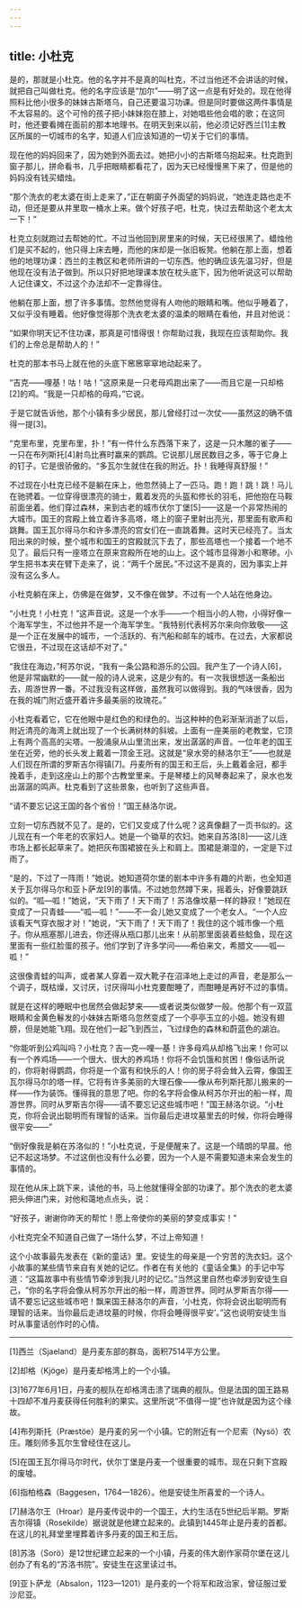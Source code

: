 ```yaml
---
---
---
```

title: 小杜克
---






是的，那就是小杜克。他的名字并不是真的叫杜克，不过当他还不会讲话的时候，就把自己叫做杜克。他的名字应该是“加尔”——明了这一点是有好处的。现在他得照料比他小很多的妹妹古斯塔乌，自己还要温习功课。但是同时要做这两件事情是不太容易的。这个可怜的孩子把小妹妹抱在膝上，对她唱些他会唱的歌；在这同时，他还要看摊在面前的那本地理书。在明天到来以前，他必须记好西兰[1]主教区所属的一切城市的名字，知道人们应该知道的一切关于它们的事情。

现在他的妈妈回来了，因为她到外面去过。她把小小的古斯塔乌抱起来。杜克跑到窗子那儿，拼命看书，几乎把眼睛都看花了，因为天已经慢慢黑下来了，但是他的妈妈没有钱买蜡烛。

“那个洗衣的老太婆在街上走来了，”正在朝窗子外面望的妈妈说，“她连走路也走不动，但还是要从井里取一桶水上来。做个好孩子吧，杜克，快过去帮助这个老太太一下！”

杜克立刻就跑过去帮她的忙。不过当他回到房里来的时候，天已经很黑了。蜡烛他们是买不起的，他只得上床去睡，而他的床却是一张旧板凳。他躺在那上面，想着他的地理功课：西兰的主教区和老师所讲的一切东西。他的确应该先温习好，但是他现在没有法子做到。所以只好把地理课本放在枕头底下，因为他听说这可以帮助人记住课文，不过这个办法却不一定靠得住。

他躺在那上面，想了许多事情。忽然他觉得有人吻他的眼睛和嘴。他似乎睡着了，又似乎没有睡着。他好像觉得那个洗衣老太婆的温柔的眼睛在看他，并且对他说：

“如果你明天记不住功课，那真是可惜得很！你帮助过我，我现在应该帮助你。我们的上帝总是帮助人的！”

杜克的那本书马上就在他的头底下窸窸窣窣地动起来了。

“吉克——哩基！咕！咕！”这原来是一只老母鸡跑出来了——而且它是一只却格[2]的鸡。“我是一只却格的母鸡，”它说。

于是它就告诉他，那个小镇有多少居民，那儿曾经打过一次仗——虽然这的确不值得一提[3]。

“克里布里，克里布里，扑！”有一件什么东西落下来了，这是一只木雕的雀子——一只在布列斯托[4]射鸟比赛时赢来的鹦鹉。它说那儿居民数目之多，等于它身上的钉子。它是很骄傲的。“多瓦尔生就住在我的附近。扑！我睡得真舒服！”

不过现在小杜克已经不是躺在床上，他忽然骑上了一匹马。跑！跑！跳！跳！马儿在驰骋着。一位穿得很漂亮的骑士，戴着发亮的头盔和修长的羽毛，把他抱在马鞍前面坐着。他们穿过森林，来到古老的城市伏尔丁堡[5]——这是一个非常热闹的大城市。国王的宫殿上耸立着许多高塔，塔上的窗子里射出亮光，那里面有歌声和跳舞。国王瓦尔得马尔和许多漂亮的宫女们在一直跳着舞。这时天已经亮了。当太阳出来的时候，整个城市和国王的宫殿就沉下去了，那些高塔也一个接着一个地不见了。最后只有一座塔立在原来宫殿所在地的山上。这个城市显得渺小和寒碜。小学生把书本夹在臂下走来了，说：“两千个居民。”不过这不是真的，因为事实上并没有这么多人。

小杜克躺在床上，仿佛是在做梦，又不像在做梦。不过有一个人站在他身边。

“小杜克！小杜克！”这声音说。这是一个水手——一个相当小的人物，小得好像一个海军学生，不过他并不是一个海军学生。“我特别代表柯苏尔来向你致敬——这是一个正在发展中的城市，一个活跃的、有汽船和邮车的城市。在过去，大家都说它很丑，不过现在这话却不对了。”

“我住在海边，”柯苏尔说，“我有一条公路和游乐的公园。我产生了一个诗人[6]，他是非常幽默的——就一般的诗人说来，这是少有的。有一次我很想送一条船出去，周游世界一番。不过我没有这样做，虽然我可以做得到。我的气味很香，因为在我的城门附近盛开着许多最美丽的玫瑰花。”

小杜克看着它，它在他眼中是红色的和绿色的。当这种种的色彩渐渐消逝了以后，附近清亮的海湾上就出现了一个长满树林的斜坡。上面有一座美丽的老教堂，它顶上有两个高高的尖塔。一股涌泉从山里流出来，发出潺潺的声音。一位年老的国王坐在近旁，他的长头发上戴着一顶金王冠。这就是“泉水旁的赫洛尔王”——也就是人们现在所谓的罗斯吉尔得镇[7]。丹麦所有的国王和王后，头上戴着金冠，都手挽着手，走到这座山上的那个古教堂里来。于是琴楼上的风琴奏起来了，泉水也发出潺潺的鸣声。杜克看到了这些景象，也听到了这些声音。

“请不要忘记这王国的各个省份！”国王赫洛尔说。

立刻一切东西就不见了。是的，它们又变成了什么呢？这真像翻了一页书似的。这儿现在有一个年老的农家妇人。她是一个锄草的农妇。她来自苏洛[8]——这儿连市场上都长起草来了。她把灰布围裙披在头上和肩上。围裙是潮湿的，一定是下过雨了。

“是的，下过了一阵雨！”她说。她知道荷尔堡的剧本中许多有趣的片断，也全知道关于瓦尔得马尔和亚卜萨龙[9]的事情。不过她忽然蹲下来，摇着头，好像要跳跃似的。“呱—呱！”她说，“天下雨了！天下雨了！苏洛像坟墓一样的静寂！”她现在变成了一只青蛙——“呱—呱！”——不一会儿她又变成了一个老女人。“一个人应该看天气穿衣服才对！”她说，“天下雨了！天下雨了！我住的这个城市像一个瓶子。你从瓶塞那儿进去，你还得从瓶口那儿出来！从前那里面装着些鲶鱼，现在这里面有一些红脸蛋的孩子。他们学到了许多学问——希伯来文，希腊文——呱—呱！”

这很像青蛙的叫声，或者某人穿着一双大靴子在沼泽地上走过的声音，老是那么一个调子，既枯燥，又讨厌，讨厌得叫小杜克要酣睡了，而酣睡是再好不过的事情。

就是在这样的睡眠中也居然会做起梦来——或者说类似做梦一般。他那个有一双蓝眼睛和金黄色鬈发的小妹妹古斯塔乌忽然变成了一个亭亭玉立的小姐。她没有翅膀，但是她能飞翔。现在他们一起飞到西兰，飞过绿色的森林和蔚蓝色的湖泊。

“你能听到公鸡叫吗？小杜克？吉—克—哩—基！许多母鸡从却格飞出来！你可以有一个养鸡场——一个很大、很大的养鸡场！你将不会饥饿和贫困！像俗话所说的，你将射得鹦鹉，你将是一个富有和快乐的人！你的房子将会耸入云霄，像国王瓦尔得马尔的塔一样。它将有许多美丽的大理石像——像从布列斯托那儿搬来的一样——作为装饰。懂得我的意思了吧。你的名字将会像从柯苏尔开出的船一样，周游世界。同时从罗斯吉尔得——请不要忘记这些城市吧！”国王赫洛尔说。“小杜克，你将会说出聪明而有理智的话来。当你最后走进坟墓里去的时候，你将会睡得很平安——”

“倒好像我是躺在苏洛似的！”小杜克说，于是便醒来了。这是一个晴朗的早晨。他记不起这场梦。不过这倒也没有什么必要，因为一个人是不需要知道未来会发生的事情的。

现在他从床上跳下来，读他的书，马上他就懂得全部的功课了。那个洗衣的老太婆把头伸进门来，对他和蔼地点点头，说：

“好孩子，谢谢你昨天的帮忙！愿上帝使你的美丽的梦变成事实！”

小杜克完全不知道自己做了一场什么梦，不过上帝知道！

这个小故事最先发表在《新的童话》里。安徒生的母亲是一个穷苦的洗衣妇。这个小故事的某些情节来自有关她的记忆。作者在有关他的《童话全集》的手记中写道：“这篇故事中有些情节牵涉到我儿时的记忆。”当然这里自然也牵涉到安徒生自己，“你的名字将会像从柯苏尔开出的船一样，周游世界。同时从罗斯吉尔得——请不要忘记这些城市吧！飘来国王赫洛尔的声音，‘小杜克，你将会说出聪明而有理智的话来。当你最后走进坟墓的时候，你将会睡得很平安’。”这也说明安徒生当时从事童话创作时的心情。



***



[1]西兰（Sjaeland）是丹麦东部的群岛，面积7514平方公里。

[2]却格（Kjöge）是丹麦却格湾上的一个小镇。

[3]1677年6月1日，丹麦的舰队在却格湾击溃了瑞典的舰队。但是法国的国王路易十四却不准丹麦获得任何胜利的果实。这里所说“不值得一提”也许就是因为这个缘故。

[4]布列斯托（Præstöe）是丹麦的另一个小镇。它的附近有一个尼索（Nysö）农庄。雕刻师多瓦尔生曾经住在这儿。

[5]在国王瓦尔得马尔时代，伏尔丁堡是丹麦一个很重要的城市。现在只剩下宫殿的废墟。

[6]指柏格森（Baggesen，1764—1826）。他是安徒生所喜爱的一个诗人。

[7]赫洛尔王（Hroar）是丹麦传说中的一个国王，大约生活在5世纪后半期。罗斯吉尔得镇（Rosekilde）据说就是他建立起来的。此镇到1445年止是丹麦的首都。在这儿的礼拜堂里埋葬着许多丹麦的国王和王后。

[8]苏洛（Sorö）是12世纪建立起来的一个小镇，丹麦的伟大剧作家荷尔堡在这儿创办了有名的“苏洛书院”。安徒生在这里读过书。

[9]亚卜萨龙（Absalon，1123—1201）是丹麦的一个将军和政治家，曾征服过爱沙尼亚。